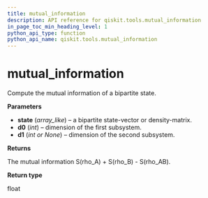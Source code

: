```yaml
---
title: mutual_information
description: API reference for qiskit.tools.mutual_information
in_page_toc_min_heading_level: 1
python_api_type: function
python_api_name: qiskit.tools.mutual_information
---
```


# mutual\_information

<Function id="qiskit.tools.mutual_information" isDedicatedPage={true} github="https://github.com/qiskit/qiskit/tree/stable/0.14/qiskit/tools/qi/qi.py" signature="mutual_information(state, d0, d1=None)">
  Compute the mutual information of a bipartite state.

  **Parameters**

  *   **state** (*array\_like*) – a bipartite state-vector or density-matrix.
  *   **d0** (*int*) – dimension of the first subsystem.
  *   **d1** (*int or None*) – dimension of the second subsystem.

  **Returns**

  The mutual information S(rho\_A) + S(rho\_B) - S(rho\_AB).

  **Return type**

  float
</Function>

